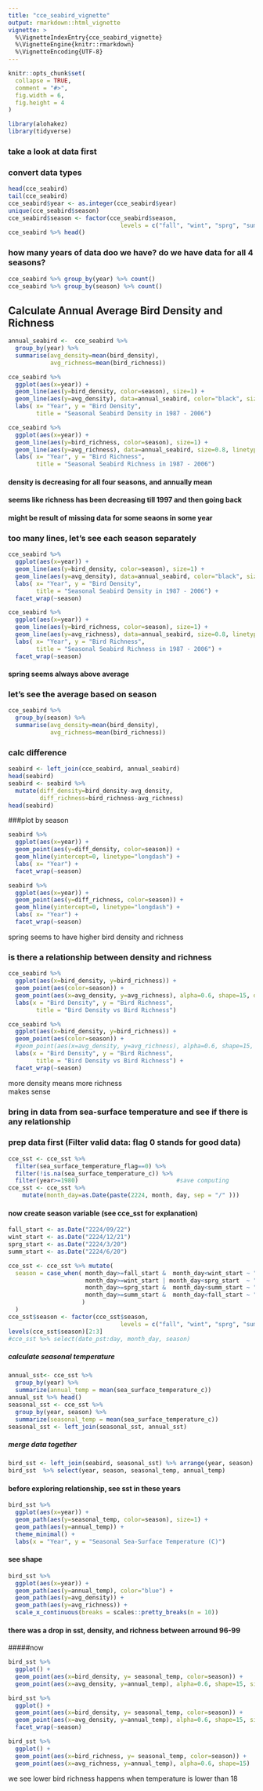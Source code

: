 ```yaml
---
title: "cce_seabird_vignette"
output: rmarkdown::html_vignette
vignette: >
  %\VignetteIndexEntry{cce_seabird_vignette}
  %\VignetteEngine{knitr::rmarkdown}
  %\VignetteEncoding{UTF-8}
---
```


```r
knitr::opts_chunk$set(
  collapse = TRUE,
  comment = "#>",
  fig.width = 6,
  fig.height = 4
)
```

```r
library(alohakez)
library(tidyverse)
```

### take a look at data first
### convert data types
```r
head(cce_seabird)
tail(cce_seabird)
cce_seabird$year <- as.integer(cce_seabird$year)
unique(cce_seabird$season)
cce_seabird$season <- factor(cce_seabird$season, 
                                levels = c("fall", "wint", "sprg", "summ"))
cce_seabird %>% head()
```

### how many years of data doo we have? do we have data for all 4 seasons?
```r
cce_seabird %>% group_by(year) %>% count()
cce_seabird %>% group_by(season) %>% count()
```

## Calculate Annual Average Bird Density and Richness
```r
annual_seabird <-  cce_seabird %>%
  group_by(year) %>%
  summarise(avg_density=mean(bird_density),
            avg_richness=mean(bird_richness))
```

```r
cce_seabird %>%
  ggplot(aes(x=year)) +
  geom_line(aes(y=bird_density, color=season), size=1) +
  geom_line(aes(y=avg_density), data=annual_seabird, color="black", size=0.8, linetype="dotdash") +
  labs( x= "Year", y = "Bird Density",
        title = "Seasonal Seabird Density in 1987 - 2006")

cce_seabird %>%
  ggplot(aes(x=year)) +
  geom_line(aes(y=bird_richness, color=season), size=1) +
  geom_line(aes(y=avg_richness), data=annual_seabird, size=0.8, linetype="dotdash") +
  labs( x= "Year", y = "Bird Richness",
        title = "Seasonal Seabird Richness in 1987 - 2006")
```

#### density is decreasing for all four seasons, and annually mean

#### seems like richness has been decreasing till 1997 and then going back

#### might be result of missing data for some seaons in some year

### too many lines, let's see each season separately
```r
cce_seabird %>%
  ggplot(aes(x=year)) +
  geom_line(aes(y=bird_density, color=season), size=1) +
  geom_line(aes(y=avg_density), data=annual_seabird, color="black", size=0.8, linetype="dotdash") +
  labs( x= "Year", y = "Bird Density",
        title = "Seasonal Seabird Density in 1987 - 2006") +
  facet_wrap(~season)

cce_seabird %>%
  ggplot(aes(x=year)) +
  geom_line(aes(y=bird_richness, color=season), size=1) +
  geom_line(aes(y=avg_richness), data=annual_seabird, size=0.8, linetype="dotdash") +
  labs( x= "Year", y = "Bird Richness",
        title = "Seasonal Seabird Richness in 1987 - 2006") +
  facet_wrap(~season)
```
#### spring seems always above average

### let's see the average based on season
```r
cce_seabird %>%
  group_by(season) %>%
  summarise(avg_density=mean(bird_density),
            avg_richness=mean(bird_richness))
```

### calc difference
```r
seabird <- left_join(cce_seabird, annual_seabird)
head(seabird)
seabird <- seabird %>%
  mutate(diff_density=bird_density-avg_density,
         diff_richness=bird_richness-avg_richness)
head(seabird)
```

###plot by season
```r
seabird %>%
  ggplot(aes(x=year)) +
  geom_point(aes(y=diff_density, color=season)) +
  geom_hline(yintercept=0, linetype="longdash") +
  labs( x= "Year") +
  facet_wrap(~season)

seabird %>%
  ggplot(aes(x=year)) +
  geom_point(aes(y=diff_richness, color=season)) +
  geom_hline(yintercept=0, linetype="longdash") +
  labs( x= "Year") +
  facet_wrap(~season)
```
spring seems to have higher bird density and richness


### is there a relationship between density and richness

```r
cce_seabird %>%
  ggplot(aes(x=bird_density, y=bird_richness)) +
  geom_point(aes(color=season)) +
  geom_point(aes(x=avg_density, y=avg_richness), alpha=0.6, shape=15, data=annual_seabird) +
  labs(x = "Bird Density", y = "Bird Richness",
        title = "Bird Density vs Bird Richness")

cce_seabird %>%
  ggplot(aes(x=bird_density, y=bird_richness)) +
  geom_point(aes(color=season)) +
  #geom_point(aes(x=avg_density, y=avg_richness), alpha=0.6, shape=15, data=annual_seabird) +
  labs(x = "Bird Density", y = "Bird Richness",
        title = "Bird Density vs Bird Richness") +
  facet_wrap(~season)
```
more density means more richness \
makes sense


### bring in data from sea-surface temperature and see if there is any relationship

### prep data first (Filter valid data: flag 0 stands for good data)
```r
cce_sst <- cce_sst %>%
  filter(sea_surface_temperature_flag==0) %>%
  filter(!is.na(sea_surface_temperature_c)) %>%
  filter(year>=1980)                            #save computing
cce_sst <- cce_sst %>%
    mutate(month_day=as.Date(paste(2224, month, day, sep = "/" )))
```

#### now create season variable (see cce_sst for explanation)
```r
fall_start <- as.Date("2224/09/22")
wint_start <- as.Date("2224/12/21")
sprg_start <- as.Date("2224/3/20")
summ_start <- as.Date("2224/6/20")

cce_sst <- cce_sst %>% mutate(
  season = case_when( month_day>=fall_start &  month_day<wint_start ~ "fall",
                      month_day>=wint_start | month_day<sprg_start  ~ "wint",
                      month_day>=sprg_start &  month_day<summ_start ~ "sprg",
                      month_day>=summ_start &  month_day<fall_start ~ "summ"
                     )
  ) 
cce_sst$season <- factor(cce_sst$season, 
                                levels = c("fall", "wint", "sprg", "summ"))
levels(cce_sst$season)[2:3]
#cce_sst %>% select(date_pst:day, month_day, season)
```
##### calculate seasonal temperature
```r
annual_sst<- cce_sst %>%
  group_by(year) %>%
  summarize(annual_temp = mean(sea_surface_temperature_c))
annual_sst %>% head()
seasonal_sst <- cce_sst %>%
  group_by(year, season) %>%
  summarize(seasonal_temp = mean(sea_surface_temperature_c))
seasonal_sst <- left_join(seasonal_sst, annual_sst)
```

##### merge data together
```r
bird_sst <- left_join(seabird, seasonal_sst) %>% arrange(year, season)
bird_sst  %>% select(year, season, seasonal_temp, annual_temp)
```
#### before exploring relationship, see sst in these years
```r
bird_sst %>%
  ggplot(aes(x=year)) +
  geom_path(aes(y=seasonal_temp, color=season), size=1) +
  geom_path(aes(y=annual_temp)) +
  theme_minimal() +
  labs(x = "Year", y = "Seasonal Sea-Surface Temperature (C)")
```

#### see shape 
```r
bird_sst %>%
  ggplot(aes(x=year)) +
  geom_path(aes(y=annual_temp), color="blue") +
  geom_path(aes(y=avg_density)) +
  geom_path(aes(y=avg_richness)) +
  scale_x_continuous(breaks = scales::pretty_breaks(n = 10))
```
#### there was a drop in sst, density, and richness between arround 96-99


#####now 
```r
bird_sst %>%
  ggplot() +
  geom_point(aes(x=bird_density, y= seasonal_temp, color=season)) +
  geom_point(aes(x=avg_density, y=annual_temp), alpha=0.6, shape=15, size=1)

bird_sst %>%
  ggplot() +
  geom_point(aes(x=bird_density, y= seasonal_temp, color=season)) +
  geom_point(aes(x=avg_density, y=annual_temp), alpha=0.6, shape=15, size=1) +
  facet_wrap(~season)
```


```r
bird_sst %>%
  ggplot() +
  geom_point(aes(x=bird_richness, y= seasonal_temp, color=season)) +
  geom_point(aes(x=avg_richness, y=annual_temp), alpha=0.6, shape=15)
```
we see lower bird richness happens when temperature is lower than 18 
